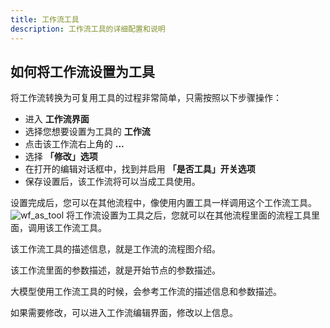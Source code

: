 ---
title: 工作流工具
description: 工作流工具的详细配置和说明
---

## 如何将工作流设置为工具

将工作流转换为可复用工具的过程非常简单，只需按照以下步骤操作：

<Steps>
<Step title="将工作流设置为工具">

- 进入 **工作流界面**
- 选择您想要设置为工具的 **工作流**
- 点击该工作流右上角的 **...**
- 选择 **「修改」选项**
- 在打开的编辑对话框中，找到并启用 **「是否工具」开关选项**
- 保存设置后，该工作流将可以当成工具使用。

设置完成后，您可以在其他流程中，像使用内置工具一样调用这个工作流工具。
![wf_as_tool](../imgs/wf_as_tool.png)
</Step>
<Step title="在其他流程中使用工作流工具">
将工作流设置为工具之后，您就可以在其他流程里面的流程工具里面，调用该工作流工具。

该工作流工具的描述信息，就是工作流的流程图介绍。

该工作流里面的参数描述，就是开始节点的参数描述。

</Step>
<Step title="如何修改流程描述和参数描述">
大模型使用工作流工具的时候，会参考工作流的描述信息和参数描述。

如果需要修改，可以进入工作流编辑界面，修改以上信息。
</Step>
</Steps>
